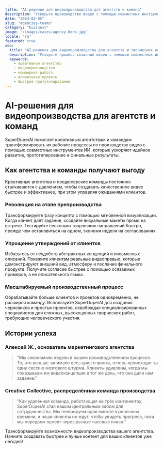 ```yaml
---
title: "AI-решения для видеопроизводства для агентств и команд"
description: "Ускорьте производство видео с помощью совместных инструментов ИИ для быстрого прототипирования и подготовки материалов для клиентов"
date: "2024-02-05"
slug: "agencies-teams"
category: "business"
image: "/images/cases/agency-hero.jpg"
locale: "ru"
featured: true
seo:
  title: "AI-решения для видеопроизводства для агентств и творческих команд | SuperDuperAI"
  description: "Ускорьте процесс создания видео с помощью совместных инструментов ИИ, которые оптимизируют прототипирование и производство для клиентских проектов"
  keywords:
    - креативное агентство
    - видеопроизводство
    - командная работа
    - клиентские проекты
    - быстрое прототипирование
---
```


# AI-решения для видеопроизводства для агентств и команд

SuperDuperAI помогает креативным агентствам и командам трансформировать их рабочие процессы по производству видео с помощью совместных инструментов ИИ, которые ускоряют идейное развитие, прототипирование и финальные результаты.

<FeatureGrid>
  <Feature
    title="Быстрое прототипирование"
    description="Тестируйте концепции и создавайте визуальные макеты за минуты вместо дней"
    icon="layers"
  />
  <Feature
    title="Совместная работа"
    description="Легко делитесь и дорабатывайте проекты в распределённых командах"
    icon="users"
  />
  <Feature
    title="Презентация для клиентов"
    description="Впечатляйте клиентов быстрым получением качественных концепций"
    icon="presentation"
  />
</FeatureGrid>

## Как агентства и команды получают выгоду

Креативные агентства и продюсерские команды постоянно сталкиваются с давлением, чтобы создавать качественное видео быстрее и эффективнее, при этом управляя ожиданиями клиентов.

### Революция на этапе препроизводства

Трансформируйте фазу концепта с помощью мгновенной визуализации. Когда клиент даёт задание, создайте визуальные макеты прямо на встрече. Тестируйте несколько творческих направлений быстро, прежде чем остановиться на одном, экономя недели на согласованиях.

### Упрощение утверждений от клиентов

Избавьтесь от неудобств абстрактных концепций и письменных описаний. Покажите клиентам реальные видеопревью, которые демонстрируют внешний вид, атмосферу и послание финального продукта. Получите согласие быстрее с помощью осязаемых примеров, а не описательного языка.

### Масштабируемый производственный процесс

Обрабатывайте больше клиентов и проектов одновременно, не расширяя команду. Используйте SuperDuperAI для создания черновиков и простых проектов, освобождая специализированных специалистов для сложных, высокоценных творческих работ, требующих человеческого участия.

## Истории успеха

### Алексей Ж., основатель маркетингового агентства

> "Мы сэкономили недели в нашем производственном процессе. То, что раньше занимало весь цикл спринта, теперь происходит за одну сессию мозгового штурма. Клиенты удивлены, когда мы показываем им видеоконцепции в тот же день, что они дали нам задание."

### Creative Collective, распределённая команда производства

> "Как удалённая команда, работающая на трёх континентах, SuperDuperAI стал нашим центральным хабом для сотрудничества. Мы генерируем идеи вместе в реальном времени, и наши клиенты не ждут, чтобы увидеть прогресс, пока мы передаем проект через разные часовые пояса."

<CTABox>
  Трансформируйте возможности видеопроизводства вашего агентства. Начните
  создавать быстрее и лучше контент для ваших клиентов уже сегодня!
</CTABox>
